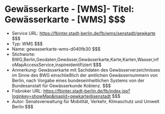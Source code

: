 # Gewässerkarte - [WMS]- Titel: Gewässerkarte - [WMS] $$$
- Service URL: https://fbinter.stadt-berlin.de/fb/wms/senstadt/gewkarte $$$
- Typ: WMS $$$
- Name: gewasserkarte-wms-d040fb30 $$$
- Stichworte: BWG,Berlin,Geodaten,Gewässer,Gewässerkarte,Karte,Karten,Wasser,infoMapAccessService,inspireidentifiziert $$$
- Anmerkung: Gewässerkarte mit Sachdaten des Gewässerverzeichnisses im Sinne des BWG einschließlich der amtlichen Gewässernummern von Berlin, nach Vorgabe eines bundeseinheitlichen Systems von der Bundesanstalt für Gewässerkunde Koblenz. $$$
- Fisbroker URL: https://fbinter.stadt-berlin.de/fb/index.jsp?loginkey=showMap&mapId=gewkarte@senstadt $$$
- Autor: Senatsverwaltung für Mobilität, Verkehr, Klimaschutz und Umwelt Berlin $$$

